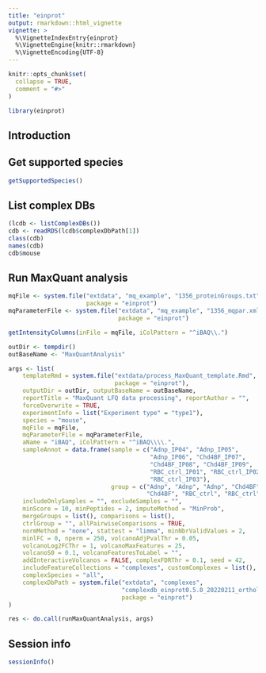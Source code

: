 ```yaml
---
title: "einprot"
output: rmarkdown::html_vignette
vignette: >
  %\VignetteIndexEntry{einprot}
  %\VignetteEngine{knitr::rmarkdown}
  %\VignetteEncoding{UTF-8}
---
```


```r
knitr::opts_chunk$set(
  collapse = TRUE,
  comment = "#>"
)
```

```r
library(einprot)
```

## Introduction

## Get supported species

```r
getSupportedSpecies()
```

## List complex DBs

```r
(lcdb <- listComplexDBs())
cdb <- readRDS(lcdb$complexDbPath[1])
class(cdb)
names(cdb)
cdb$mouse
```

## Run MaxQuant analysis

```r
mqFile <- system.file("extdata", "mq_example", "1356_proteinGroups.txt",
                      package = "einprot")
mqParameterFile <- system.file("extdata", "mq_example", "1356_mqpar.xml",
                               package = "einprot")
```

```r
getIntensityColumns(inFile = mqFile, iColPattern = "^iBAQ\\.")
```

```r
outDir <- tempdir()
outBaseName <- "MaxQuantAnalysis"

args <- list(
    templateRmd = system.file("extdata/process_MaxQuant_template.Rmd",
                              package = "einprot"),
    outputDir = outDir, outputBaseName = outBaseName,
    reportTitle = "MaxQuant LFQ data processing", reportAuthor = "",
    forceOverwrite = TRUE,
    experimentInfo = list("Experiment type" = "type1"),
    species = "mouse",
    mqFile = mqFile,
    mqParameterFile = mqParameterFile,
    aName = "iBAQ", iColPattern = "^iBAQ\\\\.",
    sampleAnnot = data.frame(sample = c("Adnp_IP04", "Adnp_IP05",
                                        "Adnp_IP06", "Chd4BF_IP07",
                                        "Chd4BF_IP08", "Chd4BF_IP09",
                                        "RBC_ctrl_IP01", "RBC_ctrl_IP02",
                                        "RBC_ctrl_IP03"),
                             group = c("Adnp", "Adnp", "Adnp", "Chd4BF", "Chd4BF",
                                       "Chd4BF", "RBC_ctrl", "RBC_ctrl", "RBC_ctrl")),
    includeOnlySamples = "", excludeSamples = "",
    minScore = 10, minPeptides = 2, imputeMethod = "MinProb",
    mergeGroups = list(), comparisons = list(),
    ctrlGroup = "", allPairwiseComparisons = TRUE,
    normMethod = "none", stattest = "limma", minNbrValidValues = 2,
    minlFC = 0, nperm = 250, volcanoAdjPvalThr = 0.05,
    volcanoLog2FCThr = 1, volcanoMaxFeatures = 25,
    volcanoS0 = 0.1, volcanoFeaturesToLabel = "",
    addInteractiveVolcanos = FALSE, complexFDRThr = 0.1, seed = 42,
    includeFeatureCollections = "complexes", customComplexes = list(),
    complexSpecies = "all",
    complexDbPath = system.file("extdata", "complexes",
                                "complexdb_einprot0.5.0_20220211_orthologs.rds",
                                package = "einprot")
)

res <- do.call(runMaxQuantAnalysis, args)
```

## Session info

```r
sessionInfo()
```

